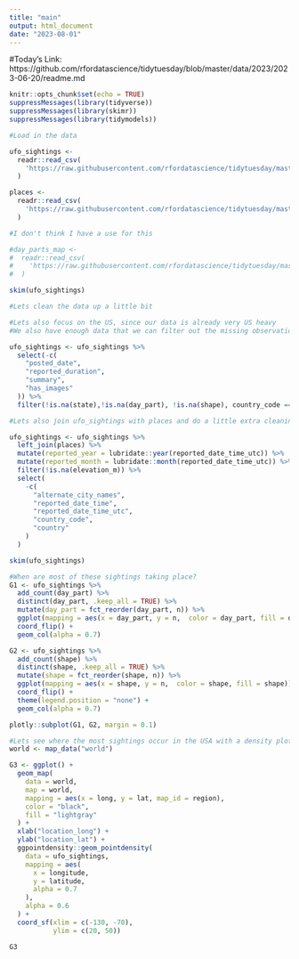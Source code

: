 ```yaml
---
title: "main"
output: html_document
date: "2023-08-01"
---
```


#Today's Link: https://github.com/rfordatascience/tidytuesday/blob/master/data/2023/2023-06-20/readme.md

```r
knitr::opts_chunk$set(echo = TRUE)
suppressMessages(library(tidyverse))
suppressMessages(library(skimr))
suppressMessages(library(tidymodels))
```

```r
#Load in the data 

ufo_sightings <-
  readr::read_csv(
    'https://raw.githubusercontent.com/rfordatascience/tidytuesday/master/data/2023/2023-06-20/ufo_sightings.csv'
  )

places <-
  readr::read_csv(
    'https://raw.githubusercontent.com/rfordatascience/tidytuesday/master/data/2023/2023-06-20/places.csv'
  )

#I don't think I have a use for this

#day_parts_map <-
#  readr::read_csv(
#    'https://raw.githubusercontent.com/rfordatascience/tidytuesday/master/data/2023/2023-06-20/day_parts_map.csv'
#  )

skim(ufo_sightings)
```


```r
#Lets clean the data up a little bit

#Lets also focus on the US, since our data is already very US heavy
#We also have enough data that we can filter out the missing observations in day_part

ufo_sightings <- ufo_sightings %>%
  select(-c(
    "posted_date",
    "reported_duration",
    "summary",
    "has_images"
  )) %>%
  filter(!is.na(state),!is.na(day_part), !is.na(shape), country_code == "US") 

```

```r
#Lets also join ufo_sightings with places and do a little extra cleaning

ufo_sightings <- ufo_sightings %>%
  left_join(places) %>%
  mutate(reported_year = lubridate::year(reported_date_time_utc)) %>%
  mutate(reported_month = lubridate::month(reported_date_time_utc)) %>%
  filter(!is.na(elevation_m)) %>%
  select(
    -c(
      "alternate_city_names",
      "reported_date_time",
      "reported_date_time_utc",
      "country_code",
      "country"
    )
  )

skim(ufo_sightings)
```


```r
#When are most of these sightings taking place?
G1 <- ufo_sightings %>%
  add_count(day_part) %>%
  distinct(day_part, .keep_all = TRUE) %>%
  mutate(day_part = fct_reorder(day_part, n)) %>%
  ggplot(mapping = aes(x = day_part, y = n,  color = day_part, fill = day_part)) +
  coord_flip() +
  geom_col(alpha = 0.7)

G2 <- ufo_sightings %>%
  add_count(shape) %>%
  distinct(shape, .keep_all = TRUE) %>%
  mutate(shape = fct_reorder(shape, n)) %>%
  ggplot(mapping = aes(x = shape, y = n,  color = shape, fill = shape)) +
  coord_flip() +
  theme(legend.position = "none") +
  geom_col(alpha = 0.7)

plotly::subplot(G1, G2, margin = 0.1)
```

```r
#Lets see where the most sightings occur in the USA with a density plot
world <- map_data("world")

G3 <- ggplot() +
  geom_map(
    data = world,
    map = world,
    mapping = aes(x = long, y = lat, map_id = region),
    color = "black",
    fill = "lightgray"
  ) +
  xlab("location_long") +
  ylab("location_lat") +
  ggpointdensity::geom_pointdensity(
    data = ufo_sightings,
    mapping = aes(
      x = longitude,
      y = latitude,
      alpha = 0.7
    ),
    alpha = 0.6
  ) +
  coord_sf(xlim = c(-130, -70),
           ylim = c(20, 50))

G3

```

